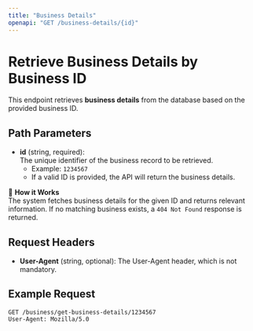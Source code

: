 ```yaml
---
title: "Business Details"
openapi: "GET /business-details/{id}"
---
```


# Retrieve Business Details by Business ID

This endpoint retrieves **business details** from the database based on the provided business ID.

## Path Parameters

- **id** (string, required):  
  The unique identifier of the business record to be retrieved.  
  - Example: `1234567`  
  - If a valid ID is provided, the API will return the business details.

📌 **How it Works**  
The system fetches business details for the given ID and returns relevant information. If no matching business exists, a `404 Not Found` response is returned.

## Request Headers

- **User-Agent** (string, optional): The User-Agent header, which is not mandatory.

## Example Request

```http
GET /business/get-business-details/1234567
User-Agent: Mozilla/5.0
